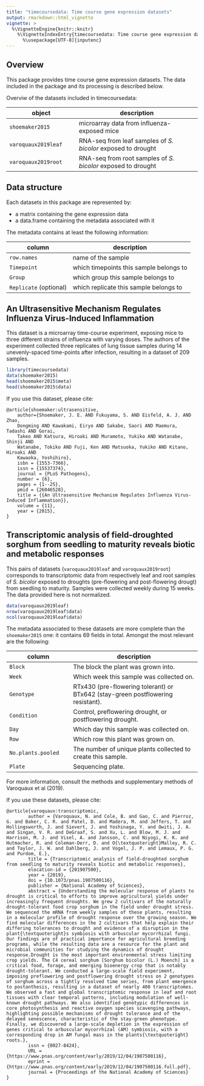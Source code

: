 ```yaml
---
title: "timecoursedata: Time course gene expression datasets"
output: rmarkdown::html_vignette
vignette: >
  %\VignetteEngine{knitr::knitr}
    %\VignetteIndexEntry{timecoursedata: Time course gene expression datasets}
      %\usepackage[UTF-8]{inputenc}
---
```


## Overview

This package provides time course gene expression datasets. The data included
in the package and its processing is described below. 

Overviw of the datasets included in timecoursedata:

object | description
------- | ------------
`shoemaker2015` | microarray data from influenza-exposed mice
`varoquaux2019leaf` | RNA-seq from leaf samples of *S. bicolor* exposed to drought
`varoquaux2019root` | RNA-seq from root samples of *S. bicolor* exposed to drought



## Data structure

Each datasets in this package are represented by:

- a matrix containing the gene expression data
- a data.frame containing the metadata associated with it

The metadata contains at least the following information:

column | description
----- | ----------
`row.names` | name of the sample
`Timepoint` | which timepoints this sample belongs to
`Group` | which group this sample belongs to
`Replicate` (optional) | which replicate this sample belongs to 


## An Ultrasensitive Mechanism Regulates Influenza Virus-Induced Inflammation

This dataset is a microarray time-course experiment, exposing mice to three
different strains of influenza with varying doses. The authors of the
experiment collected three replicates of lung tissue samples during 14
unevenly-spaced time-points after infection, resulting in a dataset of 209
samples.

```r
library(timecoursedata)
data(shoemaker2015)
head(shoemaker2015$meta)
head(shoemaker2015$data)
```

If you use this dataset, please cite:

```
@article{shoemaker:ultrasensitive,
    author={Shoemaker, J. E. AND Fukuyama, S. AND Eisfeld, A. J. AND Zhao,
    Dongming AND Kawakami, Eiryo AND Sakabe, Saori AND Maemura, Tadashi AND Gorai,
    Takeo AND Katsura, Hiroaki AND Muramoto, Yukiko AND Watanabe, Shinji AND
    Watanabe, Tokiko AND Fuji, Ken AND Matsuoka, Yukiko AND Kitano, Hiroaki AND
    Kawaoka, Yoshihiro},
    isbn = {1553-7366},
    issn = {15537374},
    journal = {PLoS Pathogens},
    number = {6},
    pages = {1--25},
    pmid = {26046528},
    title = {{An Ultrasensitive Mechanism Regulates Influenza Virus-Induced Inflammation}},
    volume = {11},
    year = {2015},
}
```

    

## Transcriptomic analysis of field-droughted sorghum from seedling to maturity reveals biotic and metabolic responses

This pairs of datasets (`varoquaux2019leaf` and `varoquaux2019root`)
corresponds to transcriptomic data from respectively leaf and root samples of
*S. bicolor* exposed to droughts (pre-flowering and post-flowering drougt)
from seedling to maturity. Samples were collected weekly during 15 weeks. 
The data provided here is not normalized.

```r
data(varoquaux2019leaf)
nrow(varoquaux2019leaf$data)
ncol(varoquaux2019leaf$data)
```

The metadata associated to these datasets are more complete than the
`shoemaker2015` one: it contains 69 fields in total. Amongst the most relevant
are the following:

column | description
------ | ------------
`Block` | The block the plant was grown into.
`Week` | Which week this sample was collected on.
`Genotype` | RTx430 (pre-flowering tolerant) or BTx642 (stay-green postflowering resistant).
`Condition` | Control, preflowering drought, or postflowering drought.
`Day` | Which day this sample was collected on.
`Row`| Which row this plant was grown on.
`No.plants.pooled` | The number of unique plants collected to create this sample.
`Plate` | Sequencing plate.

For more information, consult the methods and supplementary methods of
Varoquaux et al (2019).

If you use these datasets, please cite:

```
@article{varoquaux:transcriptomic,
        author = {Varoquaux, N. and Cole, B. and Gao, C. and Pierroz, G. and Baker, C. R. and Patel, D. and Madera, M. and Jeffers, T. and Hollingsworth, J. and Sievert, J. and Yoshinaga, Y. and Owiti, J. A. and Singan, V. R. and DeGraaf, S. and Xu, L. and Blow, M. J. and Harrison, M. J. and Visel, A. and Jansson, C. and Niyogi, K. K. and Hutmacher, R. and Coleman-Derr, D. and O{\textquoteright}Malley, R. C. and Taylor, J. W. and Dahlberg, J. and Vogel, J. P. and Lemaux, P. G. and Purdom, E.},
        title = {Transcriptomic analysis of field-droughted sorghum from seedling to maturity reveals biotic and metabolic responses},
        elocation-id = {201907500},
        year = {2019},
        doi = {10.1073/pnas.1907500116},
        publisher = {National Academy of Sciences},
        abstract = {Understanding the molecular response of plants to drought is critical to efforts to improve agricultural yields under increasingly frequent droughts. We grew 2 cultivars of the naturally drought-tolerant food crop sorghum in the field under drought stress. We sequenced the mRNA from weekly samples of these plants, resulting in a molecular profile of drought response over the growing season. We find molecular differences in the 2 cultivars that help explain their differing tolerances to drought and evidence of a disruption in the plant{\textquoteright}s symbiosis with arbuscular mycorrhizal fungi. Our findings are of practical importance for agricultural breeding programs, while the resulting data are a resource for the plant and microbial communities for studying the dynamics of drought response.Drought is the most important environmental stress limiting crop yields. The C4 cereal sorghum [Sorghum bicolor (L.) Moench] is a critical food, forage, and emerging bioenergy crop that is notably drought-tolerant. We conducted a large-scale field experiment, imposing preflowering and postflowering drought stress on 2 genotypes of sorghum across a tightly resolved time series, from plant emergence to postanthesis, resulting in a dataset of nearly 400 transcriptomes. We observed a fast and global transcriptomic response in leaf and root tissues with clear temporal patterns, including modulation of well-known drought pathways. We also identified genotypic differences in core photosynthesis and reactive oxygen species scavenging pathways, highlighting possible mechanisms of drought tolerance and of the delayed senescence, characteristic of the stay-green phenotype. Finally, we discovered a large-scale depletion in the expression of genes critical to arbuscular mycorrhizal (AM) symbiosis, with a corresponding drop in AM fungal mass in the plants{\textquoteright} roots.},
        issn = {0027-8424},
        URL = {https://www.pnas.org/content/early/2019/12/04/1907500116},
        eprint = {https://www.pnas.org/content/early/2019/12/04/1907500116.full.pdf},
        journal = {Proceedings of the National Academy of Sciences}
}

```
